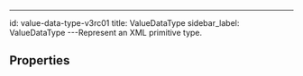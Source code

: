 ---

id: value-data-type-v3rc01
title: ValueDataType
sidebar_label: ValueDataType
---Represent an XML primitive type.


## Properties

<PropertiesList items={[]} />
